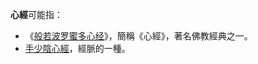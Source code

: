 '''心經'''可能指：
* 《[[般若波罗蜜多心经|般若波罗蜜多心经]]》，簡稱《心經》，著名佛教經典之一。
* [[手少陰心經|手少陰心經]]，經脈的一種。

{{disambig|Cat=二字消歧义|X}}